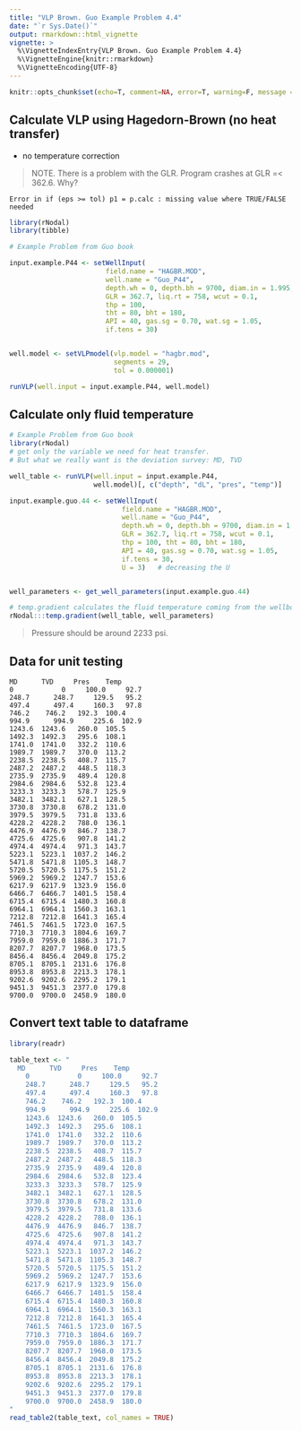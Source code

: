 ---
title: "VLP Brown. Guo Example Problem 4.4"
date: "`r Sys.Date()`"
output: rmarkdown::html_vignette
vignette: >
  %\VignetteIndexEntry{VLP Brown. Guo Example Problem 4.4}
  %\VignetteEngine{knitr::rmarkdown}
  %\VignetteEncoding{UTF-8}
---

```{r setup, include=F, error=T, message=F, warning=F}
knitr::opts_chunk$set(echo=T, comment=NA, error=T, warning=F, message = F, fig.align = 'center')
```

## Calculate VLP using Hagedorn-Brown (no heat transfer)
* no temperature correction

> NOTE. There is a problem with the GLR. Program crashes at GLR =< 362.6. Why?

    Error in if (eps >= tol) p1 = p.calc : missing value where TRUE/FALSE needed
    

```{r rows.print=30}
library(rNodal)
library(tibble)

# Example Problem from Guo book

input.example.P44 <- setWellInput(
                        field.name = "HAGBR.MOD", 
                        well.name = "Guo_P44", 
                        depth.wh = 0, depth.bh = 9700, diam.in = 1.995, 
                        GLR = 362.7, liq.rt = 758, wcut = 0.1, 
                        thp = 100, 
                        tht = 80, bht = 180, 
                        API = 40, gas.sg = 0.70, wat.sg = 1.05, 
                        if.tens = 30)


well.model <- setVLPmodel(vlp.model = "hagbr.mod", 
                          segments = 29, 
                          tol = 0.000001)

runVLP(well.input = input.example.P44, well.model)
```


## Calculate only fluid temperature

```{r rows.print=30}
# Example Problem from Guo book
library(rNodal)
# get only the variable we need for heat transfer. 
# But what we really want is the deviation survey: MD, TVD

well_table <- runVLP(well.input = input.example.P44,
                     well.model)[, c("depth", "dL", "pres", "temp")]    

input.example.guo.44 <- setWellInput(
                            field.name = "HAGBR.MOD",
                            well.name = "Guo_P44", 
                            depth.wh = 0, depth.bh = 9700, diam.in = 1.995, 
                            GLR = 362.7, liq.rt = 758, wcut = 0.1, 
                            thp = 100, tht = 80, bht = 180, 
                            API = 40, gas.sg = 0.70, wat.sg = 1.05, 
                            if.tens = 30,
                            U = 3)   # decreasing the U


well_parameters <- get_well_parameters(input.example.guo.44)

# temp.gradient calculates the fluid temperature coming from the wellbore
rNodal:::temp.gradient(well_table, well_parameters)  
```

> Pressure should be around 2233 psi.

## Data for unit testing


    MD      TVD     Pres    Temp
    0	         0	   100.0	 92.7	
    248.7	   248.7	 129.5	 95.2	
    497.4	   497.4	 160.3   97.8	
    746.2    746.2	 192.3	100.4	
    994.9	   994.9	 225.6	102.9	
    1243.6	1243.6	 260.0	105.5	
    1492.3	1492.3	 295.6	108.1	
    1741.0	1741.0	 332.2	110.6	
    1989.7	1989.7	 370.0	113.2	
    2238.5	2238.5	 408.7	115.7	
    2487.2	2487.2	 448.5	118.3	
    2735.9	2735.9	 489.4	120.8	
    2984.6	2984.6	 532.8	123.4	
    3233.3	3233.3	 578.7	125.9	
    3482.1	3482.1	 627.1	128.5	
    3730.8	3730.8	 678.2	131.0	
    3979.5	3979.5	 731.8	133.6	
    4228.2	4228.2	 788.0	136.1	
    4476.9	4476.9	 846.7	138.7	
    4725.6	4725.6	 907.8	141.2	
    4974.4	4974.4	 971.3	143.7	
    5223.1	5223.1	1037.2	146.2	
    5471.8	5471.8	1105.3	148.7	
    5720.5	5720.5	1175.5	151.2	
    5969.2	5969.2	1247.7	153.6	
    6217.9	6217.9	1323.9	156.0	
    6466.7	6466.7	1401.5	158.4	
    6715.4	6715.4	1480.3	160.8	
    6964.1	6964.1	1560.3	163.1	
    7212.8	7212.8	1641.3	165.4	
    7461.5	7461.5	1723.0	167.5	
    7710.3	7710.3	1804.6	169.7	
    7959.0	7959.0	1886.3	171.7	
    8207.7	8207.7	1968.0	173.5	
    8456.4	8456.4	2049.8	175.2	
    8705.1	8705.1	2131.6	176.8	
    8953.8	8953.8	2213.3	178.1	
    9202.6	9202.6	2295.2	179.1	
    9451.3	9451.3	2377.0	179.8	
    9700.0	9700.0	2458.9	180.0	
    
## Convert text table to dataframe    
```{r}
library(readr)

table_text <- "
  MD      TVD     Pres    Temp
    0	         0	   100.0	 92.7	
    248.7	   248.7	 129.5	 95.2	
    497.4	   497.4	 160.3   97.8	
    746.2    746.2	 192.3	100.4	
    994.9	   994.9	 225.6	102.9	
    1243.6	1243.6	 260.0	105.5	
    1492.3	1492.3	 295.6	108.1	
    1741.0	1741.0	 332.2	110.6	
    1989.7	1989.7	 370.0	113.2	
    2238.5	2238.5	 408.7	115.7	
    2487.2	2487.2	 448.5	118.3	
    2735.9	2735.9	 489.4	120.8	
    2984.6	2984.6	 532.8	123.4	
    3233.3	3233.3	 578.7	125.9	
    3482.1	3482.1	 627.1	128.5	
    3730.8	3730.8	 678.2	131.0	
    3979.5	3979.5	 731.8	133.6	
    4228.2	4228.2	 788.0	136.1	
    4476.9	4476.9	 846.7	138.7	
    4725.6	4725.6	 907.8	141.2	
    4974.4	4974.4	 971.3	143.7	
    5223.1	5223.1	1037.2	146.2	
    5471.8	5471.8	1105.3	148.7	
    5720.5	5720.5	1175.5	151.2	
    5969.2	5969.2	1247.7	153.6	
    6217.9	6217.9	1323.9	156.0	
    6466.7	6466.7	1401.5	158.4	
    6715.4	6715.4	1480.3	160.8	
    6964.1	6964.1	1560.3	163.1	
    7212.8	7212.8	1641.3	165.4	
    7461.5	7461.5	1723.0	167.5	
    7710.3	7710.3	1804.6	169.7	
    7959.0	7959.0	1886.3	171.7	
    8207.7	8207.7	1968.0	173.5	
    8456.4	8456.4	2049.8	175.2	
    8705.1	8705.1	2131.6	176.8	
    8953.8	8953.8	2213.3	178.1	
    9202.6	9202.6	2295.2	179.1	
    9451.3	9451.3	2377.0	179.8	
    9700.0	9700.0	2458.9	180.0	
"    
read_table2(table_text, col_names = TRUE)
```

    
